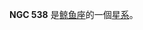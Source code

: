 {{NGCInfoBox|NGCID=NGC 538|發現者=路易斯·斯威夫特|發現日期=1886年11月20日|其他編號=UGC 991, MCG 0-4-130,ZWG 385.120|曆元=J2000.0|赤經=1時25分26.1秒
|赤緯=-1°33'3"
|星座=鲸鱼座|星體=星系|星等=13.8|表面亮度=13.4|藍等=14.6}}

'''NGC 538''' 是[[鲸鱼座|鲸鱼座]]的一個[[星系|星系]]。

{{NGCReference|538}}
{{Catalogs|NGC=538}}

{{Galaxy-stub}}
